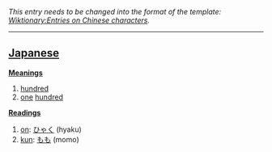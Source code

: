 ''This entry needs to be changed into the format of the template: [[Wiktionary:Entries on Chinese characters]].''
----

== [[Japanese]] ==                                          

'''[[Meaning]]s'''
# [[hundred]]
# [[one]] [[hundred]]

'''[[Reading]]s'''
# [[on]]: [[ひゃく]] (hyaku)
# [[kun]]: [[もも]] (momo)